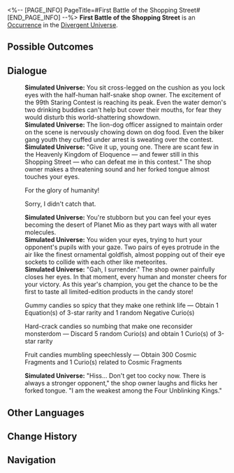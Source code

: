 <%-- [PAGE_INFO]
PageTitle=#First Battle of the Shopping Street#
[END_PAGE_INFO] --%>
{{Stub}}
{{Simulated Universe Event Infobox
|id            = 24801
|title         = 
|image         = Occurrence Paranormal.png
|domains_su    = 
|domains_swarm = 
|domains_gng   = 
|domains_du    = Unknown
|domains_und   = 
|requirements  = 
|prev          = 
|next          = 
|characters    = 
|factions      = 
|order         = 
|order_du      = 126
}}
'''First Battle of the Shopping Street''' is an [[Divergent Universe/Occurrence|Occurrence]] in the [[Divergent Universe]].

==Possible Outcomes==
{{Possible Outcomes
|choice_1 = Gummy candies so spicy that they make one rethink life
|result_1 = Obtain 1 Equation(s) of 3-star rarity and 1 random Negative Curio(s)

|choice_2 = Hard-crack candies so numbing that make one reconsider monsterdom
|result_2 = Discard 5 random Curio(s) and obtain 1 Curio(s) of 3-star rarity

|choice_3 = Fruit candies mumbling speechlessly
|result_3 = Obtain 300 Cosmic Fragments and 1 Curio(s) related to Cosmic Fragments
}}
<!--
==Gameplay Notes==
* 
-->
==Dialogue==
{{Dialogue Start}}
:'''Simulated Universe:''' You sit cross-legged on the cushion as you lock eyes with the half-human half-snake shop owner. The excitement of the 99th Staring Contest is reaching its peak. Even the water demon's two drinking buddies can't help but cover their mouths, for fear they would disturb this world-shattering showdown.
:'''Simulated Universe:''' The lion-dog officer assigned to maintain order on the scene is nervously chowing down on dog food. Even the biker gang youth they cuffed under arrest is sweating over the contest.
:'''Simulated Universe:''' "Give it up, young one. There are scant few in the Heavenly Kingdom of Eloquence &mdash; and fewer still in this Shopping Street &mdash; who can defeat me in this contest." The shop owner makes a threatening sound and her forked tongue almost touches your eyes.
:{{DIcon|Arrow}} For the glory of humanity!
:{{DIcon|Arrow}} Sorry, I didn't catch that.
:'''Simulated Universe:''' You're stubborn but you can feel your eyes becoming the desert of Planet Mio as they part ways with all water molecules.
:'''Simulated Universe:''' You widen your eyes, trying to hurt your opponent's pupils with your gaze. Two pairs of eyes protrude in the air like the finest ornamental goldfish, almost popping out of their eye sockets to collide with each other like meteorites.
:'''Simulated Universe:''' "Gah, I surrender." The shop owner painfully closes her eyes. In that moment, every human and monster cheers for your victory. As this year's champion, you get the chance to be the first to taste all limited-edition products in the candy store!
:{{DIcon|Star}} Gummy candies so spicy that they make one rethink life &mdash; Obtain 1 Equation(s) of 3-star rarity and 1 random Negative Curio(s)
:{{DIcon|Star}} Hard-crack candies so numbing that make one reconsider monsterdom &mdash; Discard 5 random Curio(s) and obtain 1 Curio(s) of 3-star rarity
:{{DIcon|Star}} Fruit candies mumbling speechlessly &mdash; Obtain 300 Cosmic Fragments and 1 Curio(s) related to Cosmic Fragments
:'''Simulated Universe:''' "Hiss... Don't get too cocky now. There is always a stronger opponent," the shop owner laughs and flicks her forked tongue. "I am the weakest among the Four Unblinking Kings."
{{Dialogue End}}

==Other Languages==
{{Other Languages
|en   = First Battle of the Shopping Street
|zhs  = 商店街一番战
|zht  = 商店街一番戰
|ja   = {{Rubi|商店街|しょうてんがい}}での{{Rubi|第一戦|だいいっせん}}
|ko   = 상점가의 첫 번째 전투
|es   = Primera batalla de la calle comercial
|fr   = Premier combat de la rue commerçante
|ru   = Первая битва торговой улицы
|th   = ศึกย่านการค้าครั้งที่หนึ่ง
|vi   = Cuộc Chiến Đầu Tiên Của Phố Thương Mại
|de   = Erstes Duell der Einkaufsstraßen
|id   = Pertempuran di Pusat Perbelanjaan
|pt   = A Primeira Batalha da Rua Comercial
}}

==Change History==
{{Change History|null}}

==Navigation==
{{Occurrence Navbox}}